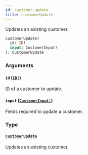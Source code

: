 ```yaml
---
id: customer-update
title: customerUpdate
---
```


Updates an existing customer.

```graphql
customerUpdate(
  id: ID!
  input: CustomerInput!
): CustomerUpdate

```

### Arguments

#### `id` ([`ID!`](/api-reference/scalars/id.mdx))

ID of a customer to update.

#### `input` ([`CustomerInput!`](/api-reference/inputs/customer-input.mdx))

Fields required to update a customer.

### Type

#### [`CustomerUpdate`](/api-reference/objects/customer-update.mdx)

Updates an existing customer.
